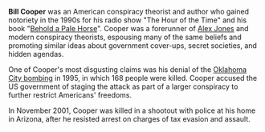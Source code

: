 '''Bill Cooper''' was an American conspiracy theorist and author who gained notoriety in the 1990s for his radio show "The Hour of the Time" and his book "[[Behold a Pale Horse]]". Cooper was a forerunner of [[Alex Jones]] and modern conspiracy theorists, espousing many of the same beliefs and promoting similar ideas about government cover-ups, secret societies, and hidden agendas.

One of Cooper's most disgusting claims was his denial of the [[Oklahoma City bombing]] in 1995, in which 168 people were killed. Cooper accused the US government of staging the attack as part of a larger conspiracy to further restrict Americans' freedoms.

In November 2001, Cooper was killed in a shootout with police at his home in Arizona, after he resisted arrest on charges of tax evasion and assault.
